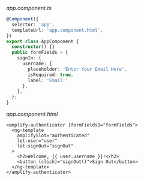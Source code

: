 _app.component.ts_

```ts
@Component({
  selector: 'app',
  templateUrl: 'app.component.html',
})
export class AppComponent {
  constructor() {}
  public formFields = {
    signIn: {
      username: {
        placeholder: 'Enter Your Email Here',
        isRequired: true,
        label: 'Email:'
      },
    },
  };
}
```

_app.component.html_

```html{1}
<amplify-authenticator [formFields]="formFields">
  <ng-template
    amplifySlot="authenticated"
    let-user="user"
    let-signOut="signOut"
  >
    <h2>Welcome, {{ user.username }}!</h2>
    <button (click)="signOut()">Sign Out</button>
  </ng-template>
</amplify-authenticator>
```
